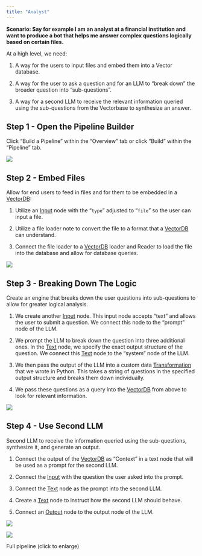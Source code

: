 ```yaml
---
title: "Analyst"
---
```


**Scenario: Say for example I am an analyst at a financial institution and want to produce a bot that helps me answer complex questions logically based on certain files.** 

At a high level, we need:

1. A way for the users to input files and embed them into a Vector database.

2. A way for the user to ask a question and for an LLM to “break down” the broader question into “sub-questions”.

3. A way for a second LLM to receive the relevant information queried using the sub-questions from the Vectorbase to synthesize an answer.

## Step 1 - Open the Pipeline Builder

Click “Build a Pipeline” within the “Overview” tab or click “Build” within the “Pipeline” tab.

![](https://lh4.googleusercontent.com/HH2YJNvx1OoB_bfNbV1ISwpTQdS5V9BosDoDRWMm6DaoGGG75Juxtm743Vux6506Jrqdni3fr6gk2u3sBDkbyFpBhCRA6X_fxpBLrtHXPhfXszR10EhKfoZLVRatn6XqCZ_MT75MhQs6UqmPWRVpryc)

## Step 2 - Embed Files

Allow for end users to feed in files and for them to be embedded in a [VectorDB](/vectorshift/platform/pipelines/vector-db):

1. Utilize an [Input](/vectorshift/platform/pipelines/inputs-outputs#input-nodes) node with the “`type`” adjusted to “`file`” so the user can input a file.

2. Utilize a file loader note to convert the file to a format that a [VectorDB](/vectorshift/platform/pipelines/vector-db) can understand.

3. Connect the file loader to a [VectorDB](/vectorshift/platform/pipelines/vector-db) loader and Reader to load the file into the database and allow for database queries.

![](https://lh3.googleusercontent.com/KfIyHEmLc-rpZnLCjBluT4v2mX2XJSfP8OJUV-HlM7lxKLFa0N9sep5d_SNl851dMcORzrwGvUBL3UV17xMjlNI49vwclqPcdoidaCW8ElFqhICmVp0lyXenWUq9_TwPmZkSO9svX0TFXl2KZw4mU8I)

## Step 3 - Breaking Down The Logic

Create an engine that breaks down the user questions into sub-questions to allow for greater logical analysis.

1. We create another [Input](/vectorshift/platform/pipelines/inputs-outputs#input-nodes) node. This input node accepts “text” and allows the user to submit a question. We connect this node to the “prompt” node of the LLM.

2. We prompt the LLM to break down the question into three additional ones. In the [Text](/vectorshift/platform/pipelines/text) node, we specify the exact output structure of the question. We connect this [Text](/vectorshift/platform/pipelines/text) node to the “system” node of the LLM.

3. We then pass the output of the LLM into a custom data [Transformation](/vectorshift/platform/transformations) that we wrote in Python. This takes a string of questions in the specified output structure and breaks them down individually.

4. We pass these questions as a query into the [VectorDB](/vectorshift/platform/pipelines/vector-db) from above to look for relevant information.

![](https://lh6.googleusercontent.com/SjIOvyQY4LaPYb2jUtX--uj6wFf2LArXzCLyKcZJuFNruZE4XAsODAbyjsiv-k8KKwWAQGNMX02i1wrHebFxFp0rOYPcTtmsBdp1wklf_G0W_mPFiB7ky4CdUG0W3k5UOWTLduJN1MGh6jfBUyIiIDg)

## Step 4 - Use Second LLM

Second LLM to receive the information queried using the sub-questions, synthesize it, and generate an output.

1. Connect the output of the [VectorDB](/vectorshift/platform/pipelines/vector-db) as “Context” in a text node that will be used as a prompt for the second LLM.

2. Connect the [Input](/vectorshift/platform/pipelines/inputs-outputs) with the question the user asked into the prompt.

3. Connect the [Text](/vectorshift/platform/pipelines/text) node as the prompt into the second LLM.

4. Create a [Text](/vectorshift/platform/pipelines/text) node to instruct how the second LLM should behave.

5. Connect an [Output](/vectorshift/platform/pipelines/inputs-outputs) node to the output node of the LLM.

![](https://lh6.googleusercontent.com/NDZ92XGgz5ezvo8yayYUFLwtaLfcZekaNJzbJrLX8jmJYuRgA0YDk9f2gl2gU3mosfuITIBMMwC0AsZ9JQfvavKb9Z2MD4iTK_SazXAuB-ySSkNJQxljT0eu4awtX9R7wG6NXc-F34Nsm4tCsYe661U)

![](https://lh5.googleusercontent.com/mCNxDMcEroe8II0CyMNldrf_JdjeDnQNZw6Gg-u2HWR3dUE0-QHPb5nK7T5sOD01X1CXe4pm9qUWOi4X1svvSKuLI6ScJ-bJ4Ho3cFKw-Qm3zGUHTaZO4M2wWyXVOge_vyl9LZ_2ZES8vJalkDaYbso)

Full pipeline (click to enlarge)